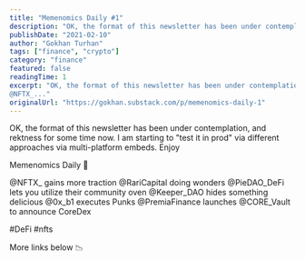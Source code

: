 ```yaml
---
title: "Memenomics Daily #1"
description: "OK, the format of this newsletter has been under contemplation, and rektness for some time now."
publishDate: "2021-02-10"
author: "Gokhan Turhan"
tags: ["finance", "crypto"]
category: "finance"
featured: false
readingTime: 1
excerpt: "OK, the format of this newsletter has been under contemplation, and rektness for some time now. I am starting to “test it in prod” via different approaches via multi-platform embeds. Enjoy
@NFTX_..."
originalUrl: "https://gokhan.substack.com/p/memenomics-daily-1"
---
```


OK, the format of this newsletter has been under contemplation, and rektness for some time now. I am starting to "test it in prod" via different approaches via multi-platform embeds. Enjoy

<TwitterEmbed url="https://twitter.com/i/status/1359348707704139780" />

Memenomics Daily 🧐

@NFTX_ gains more traction
@RariCapital doing wonders 
@PieDAO_DeFi lets you utilize their community oven
@Keeper_DAO hides something delicious
@0x_b1 executes Punks
@PremiaFinance launches
@CORE_Vault to announce CoreDex

#DeFi #nfts

More links below 📉

